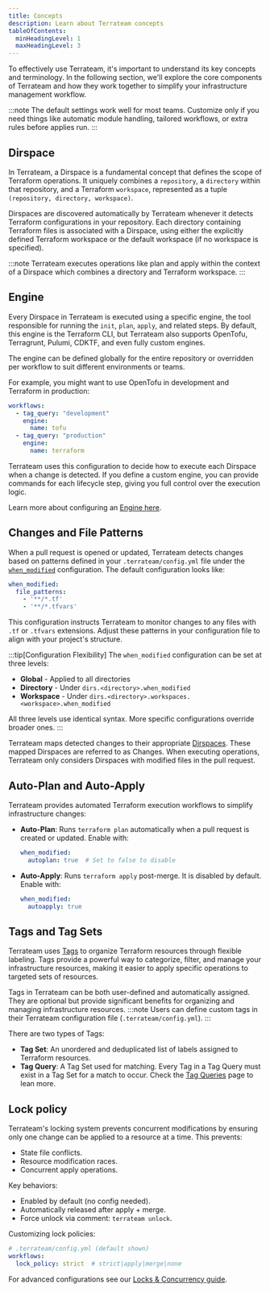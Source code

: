 ```yaml
---
title: Concepts
description: Learn about Terrateam concepts
tableOfContents:
  minHeadingLevel: 1
  maxHeadingLevel: 3
---
```


To effectively use Terrateam, it's important to understand its key concepts and terminology. In the following section, we'll explore the core components of Terrateam and how they work together to simplify your infrastructure management workflow.

:::note
The default settings work well for most teams. Customize only if you need things like automatic module handling, tailored workflows, or extra rules before applies run.
:::

## Dirspace

In Terrateam, a Dirspace is a fundamental concept that defines the scope of Terraform operations. It uniquely combines a `repository`, a `directory` within that repository, and a Terraform `workspace`, represented as a tuple `(repository, directory, workspace)`.

Dirspaces are discovered automatically by Terrateam whenever it detects Terraform configurations in your repository. Each directory containing Terraform files is associated with a Dirspace, using either the explicitly defined Terraform workspace or the default workspace (if no workspace is specified).

:::note
Terrateam executes operations like plan and apply within the context of a Dirspace which combines a directory and Terraform workspace.
:::

## Engine

Every Dirspace in Terrateam is executed using a specific engine, the tool responsible for running the `init`, `plan`, `apply`, and related steps. By default, this engine is the Terraform CLI, but Terrateam also supports OpenTofu, Terragrunt, Pulumi, CDKTF, and even fully custom engines.

The engine can be defined globally for the entire repository or overridden per workflow to suit different environments or teams.

For example, you might want to use OpenTofu in development and Terraform in production:

```yaml
workflows:
  - tag_query: "development"
    engine:
      name: tofu
  - tag_query: "production"
    engine:
      name: terraform
```

Terrateam uses this configuration to decide how to execute each Dirspace when a change is detected. If you define a custom engine, you can provide commands for each lifecycle step, giving you full control over the execution logic.

Learn more about configuring an [Engine here](/configuration-reference/engine).

## Changes and File Patterns

When a pull request is opened or updated, Terrateam detects changes based on patterns defined in your `.terrateam/config.yml` file under the [`when_modified`](/configuration-reference/when-modified) configuration. The default configuration looks like:

```yaml
when_modified:
  file_patterns:
    - '**/*.tf'
    - '**/*.tfvars'
```

This configuration instructs Terrateam to monitor changes to any files with `.tf` or `.tfvars` extensions. Adjust these patterns in your configuration file to align with your project's structure.

:::tip[Configuration Flexibility]
The `when_modified` configuration can be set at three levels:
- **Global** - Applied to all directories
- **Directory** - Under `dirs.<directory>.when_modified`
- **Workspace** - Under `dirs.<directory>.workspaces.<workspace>.when_modified`

All three levels use identical syntax. More specific configurations override broader ones.
:::

Terrateam maps detected changes to their appropriate [Dirspaces](/getting-started/concepts#dirspace). These mapped Dirspaces are referred to as Changes. When executing operations, Terrateam only considers Dirspaces with modified files in the pull request.

## Auto-Plan and Auto-Apply

Terrateam provides automated Terraform execution workflows to simplify infrastructure changes:

- **Auto-Plan**: Runs `terraform plan` automatically when a pull request is created or updated. Enable with:
  ```yaml
  when_modified:
    autoplan: true  # Set to false to disable
  ```
- **Auto-Apply**: Runs `terraform apply` post-merge. It is disabled by default. Enable with:
  ```yaml
  when_modified:
    autoapply: true
  ```

## Tags and Tag Sets

Terrateam uses [Tags](/advanced-workflows/tags) to organize Terraform resources through flexible labeling. Tags provide a powerful way to categorize, filter, and manage your infrastructure resources, making it easier to apply specific operations to targeted sets of resources.

Tags in Terrateam can be both user-defined and automatically assigned. They are optional but provide significant benefits for organizing and managing infrastructure resources.
:::note
Users can define custom tags in their Terrateam configuration file (`.terrateam/config.yml`).
:::

There are two types of Tags:

- **Tag Set**: An unordered and deduplicated list of labels assigned to Terraform resources.
- **Tag Query**: A Tag Set used for matching. Every Tag in a Tag Query must exist in a Tag Set for a match to occur. Check the [Tag Queries](/getting-started/tag-queries) page to lean more.

## Lock policy

Terrateam's locking system prevents concurrent modifications by ensuring only one change can be applied to a resource at a time. This prevents:

- State file conflicts.
- Resource modification races.
- Concurrent apply operations.

Key behaviors:
- Enabled by default (no config needed).
- Automatically released after apply + merge.
- Force unlock via comment: `terrateam unlock`.

Customizing lock policies:
```yaml
# .terrateam/config.yml (default shown)
workflows:
  lock_policy: strict  # strict|apply|merge|none
```

For advanced configurations see our [Locks & Concurrency guide](/advanced-workflows/locks-and-concurrency).

